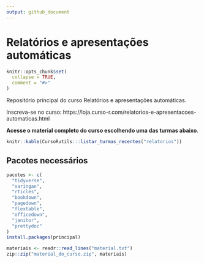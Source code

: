 ```yaml
---
output: github_document
---
```


# Relatórios e apresentações automáticas

<!-- README.md is generated from README.Rmd. Please edit that file -->

```r
knitr::opts_chunk$set(
  collapse = TRUE,
  comment = "#>"
)
```

Repositório principal do curso Relatórios e apresentações automáticas.

Inscreva-se no curso: https://loja.curso-r.com/relatorios-e-apresentacoes-automaticas.html

**Acesse o material completo do curso escolhendo uma das turmas abaixo**.

```r
knitr::kable(CursoRutils:::listar_turmas_recentes("relatorios")) 
```


<!-- **Trabalho de conclusão**: fazer o #tidytuesday da semana ou um à sua escolha. Fazer não só a visualização, mas uma apresentação ou relatório -->

## Pacotes necessários


```r
pacotes <- c(
  "tidyverse",
  "xaringan",
  "rticles",
  "bookdown",
  "pagedown",
  "flextable",
  "officedown",
  "janitor",
  "prettydoc"
)
install.packages(principal)
```


```r
materiais <- readr::read_lines("material.txt")
zip::zip("material_do_curso.zip", materiais)
```

